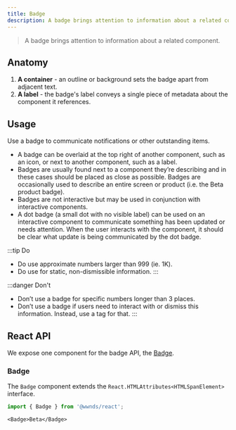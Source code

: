 ```yaml
---
title: Badge
description: A badge brings attention to information about a related component.
---
```



> A badge brings attention to information about a related component.

## Anatomy

1. **A container** - an outline or background sets the badge apart from adjacent text.
1. **A label** - the badge's label conveys a single piece of metadata about the component it references.

## Usage

Use a badge to communicate notifications or other outstanding items.

- A badge can be overlaid at the top right of another component, such as an icon, or next to another component, such as a label.
- Badges are usually found next to a component they’re describing and in these cases should be placed as close as possible.
Badges are occasionally used to describe an entire screen or product (i.e. the Beta product badge).
- Badges are not interactive but may be used in conjunction with interactive components.
- A dot badge (a small dot with no visible label) can be used on an interactive component to communicate something has been updated or needs attention.
When the user interacts with the component, it should be clear what update is being communicated by the dot badge.

:::tip Do
- Do use approximate numbers larger than 999 (ie. 1K).
- Do use for static, non-dismissible information.
:::

:::danger Don't
- Don’t use a badge for specific numbers longer than 3 places.
- Don’t use a badge if users need to interact with or dismiss this information.
Instead, use a tag for that.
:::

## React API

We expose one component for the badge API, the [Badge](https://github.com/wwnorton/design-system/tree/main/packages/react/src/components/Badge).

### Badge

The `Badge` component extends the `React.HTMLAttributes<HTMLSpanElement>` interface.

```js
import { Badge } from '@wwnds/react';
```

```tsx live
<Badge>Beta</Badge>
```

<PropsTable from={Badge} />
